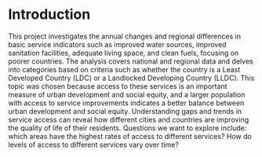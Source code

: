 # Introduction
This project investigates the annual changes and regional differences in basic service indicators such as improved water sources, improved sanitation facilities, adequate living space, and clean fuels, focusing on poorer countries. The analysis covers national and regional data and delves into categories based on criteria such as whether the country is a Least Developed Country (LDC) or a Landlocked Developing Country (LLDC). This topic was chosen because access to these services is an important measure of urban development and social equity, and a larger population with access to service improvements indicates a better balance between urban development and social equity. Understanding gaps and trends in service access can reveal how different cities and countries are improving the quality of life of their residents. Questions we want to explore include: which areas have the highest rates of access to different services? How do levels of access to different services vary over time?
